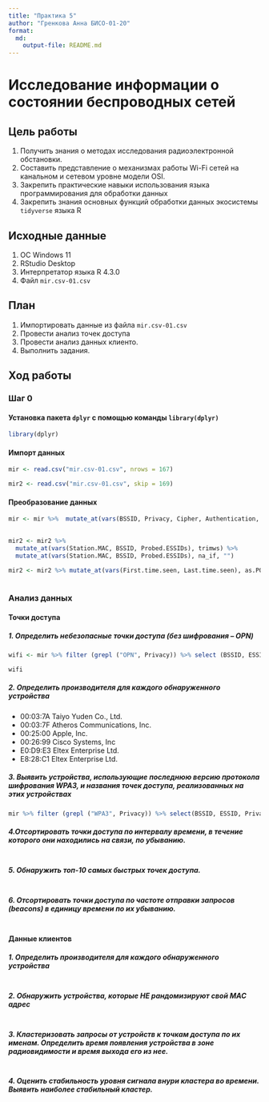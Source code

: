 ```yaml
---
title: "Практика 5"
author: "Гренкова Анна БИСО-01-20"
format: 
  md:
    output-file: README.md
---
```


# Исследование информации о состоянии беспроводных сетей

## Цель работы

1. Получить знания о методах исследования радиоэлектронной обстановки.
2. Составить представление о механизмах работы Wi-Fi сетей на канальном и сетевом уровне модели OSI.
3. Закрепить практические навыки использования языка программирования для обработки данных
4. Закрепить знания основных функций обработки данных экосистемы `tidyverse` языка R

## Исходные данные

1.  ОС Windows 11
2.  RStudio Desktop
3.  Интерпретатор языка R 4.3.0
4.  Файл `mir.csv-01.csv`

## План

1. Импортировать данные из файла `mir.csv-01.csv`
2. Провести анализ точек доступа
3. Провести анализ данных клиенто.
4. Выполнить задания.

## Ход работы

### Шаг 0

#### Установка пакета `dplyr` с помощью команды `library(dplyr)`

```r
library(dplyr)
```

#### Импорт данных
```r
mir <- read.csv("mir.csv-01.csv", nrows = 167)

```
```r
mir2 <- read.csv("mir.csv-01.csv", skip = 169)

```
#### Преобразование данных

```r
mir <- mir %>%  mutate_at(vars(BSSID, Privacy, Cipher, Authentication, LAN.IP, ESSID), trimws) %>% mutate_at(vars(BSSID, Privacy, Cipher, Authentication, LAN.IP, ESSID), na_if, "") %>% mutate_at(vars(First.time.seen, Last.time.seen), as.POSIXct, format = "%Y-%m-%d %H:%M:%S")
  
```
```r
mir2 <- mir2 %>% 
  mutate_at(vars(Station.MAC, BSSID, Probed.ESSIDs), trimws) %>%
  mutate_at(vars(Station.MAC, BSSID, Probed.ESSIDs), na_if, "")

mir2 <- mir2 %>% mutate_at(vars(First.time.seen, Last.time.seen), as.POSIXct, format = "%Y-%m-%d %H:%M:%S") %>% mutate_at(vars(Power, X..packets), as.integer) %>% filter(!is.na(BSSID))
  
```

### Анализ данных

#### Точки доступа

##### 1. Определить небезопасные точки доступа (без шифрования – OPN)

```r
wifi <- mir %>% filter (grepl ("OPN", Privacy)) %>% select (BSSID, ESSID) %>% arrange (BSSID) %>% distinct

wifi
```

##### 2.  Определить производителя для каждого обнаруженного устройства

+ 00:03:7A Taiyo Yuden Co., Ltd.
+ 00:03:7F Atheros Communications, Inc.
+ 00:25:00 Apple, Inc.
+ 00:26:99 Cisco Systems, Inc
+ E0:D9:E3 Eltex Enterprise Ltd.
+ E8:28:C1 Eltex Enterprise Ltd.

##### 3.  Выявить устройства, использующие последнюю версию протокола шифрования WPA3, и названия точек доступа, реализованных на этих устройствах

```r
mir %>% filter (grepl ("WPA3", Privacy)) %>% select(BSSID, ESSID, Privacy)
```

##### 4.Отсортировать точки доступа по интервалу времени, в течение которого они находились на связи, по убыванию.

```r

```

##### 5. Обнаружить топ-10 самых быстрых точек доступа.

```r

```

##### 6. Отсортировать точки доступа по частоте отправки запросов (beacons) в единицу времени по их убыванию.

```r

```

#### Данные клиентов

##### 1. Определить производителя для каждого обнаруженного устройства

```r

```


##### 2. Обнаружить устройства, которые НЕ рандомизируют свой MAC адрес


```r

```


##### 3.  Кластеризовать запросы от устройств к точкам доступа по их именам. Определить время появления устройства в зоне радиовидимости и время выхода его из нее.

```r

```


##### 4. Оценить стабильность уровня сигнала внури кластера во времени. Выявить наиболее стабильный кластер.












